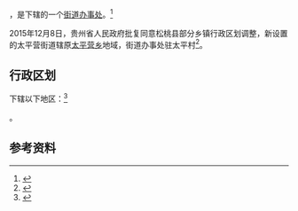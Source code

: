 {{中国乡级行政区|52/06/28/204/000}}

'''{{PAGENAMEBASE}}'''，是{{PRC admin/fullname|52/06/28/204/000|3}}下辖的一个[[街道办事处|街道办事处]]。<ref>{{PRC admin/ref sgc|{{PRC admin/parent|52/06/28/204/000}}}}</ref>

2015年12月8日，贵州省人民政府批复同意松桃县部分乡镇行政区划调整，新设置的太平营街道辖原[[太平营乡|太平营乡]]地域，街道办事处驻太平村<ref>{{Cite web |url=http://www.gzgov.gov.cn/xxgk/zfxxgkpt/szfxxgkml/ztfl/cxjshjbh/201701/t20170106_683883.html |title=省人民政府关于同意松桃自治县部分乡镇行政区划调整的批复（黔府函〔2015〕299号） |access-date=2017-09-05 |archive-date=2017-09-06 |archive-url=https://web.archive.org/web/20170906040240/http://www.gzgov.gov.cn/xxgk/zfxxgkpt/szfxxgkml/ztfl/cxjshjbh/201701/t20170106_683883.html |dead-url=no }}</ref>。

== 行政区划 ==

{{PAGENAMEBASE}}下辖以下地区：<ref>{{PRC admin/ref sgc|52/06/28/204/000}}</ref>

{{PRC admin/children|52/06/28/204/000}}。

== 参考资料 ==

{{reflist}}

{{行政区划小作品}}
{{PRC admin/navcat|52/06/28/204/000}}